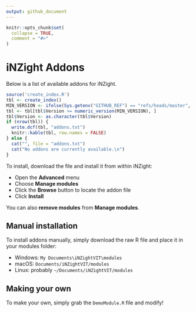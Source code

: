 ```yaml
---
output: github_document
---
```


<!-- README.md is generated from README.Rmd. Please edit that file -->

```r
knitr::opts_chunk$set(
  collapse = TRUE,
  comment = "#>"
)
```

# iNZight Addons

Below is a list of available addons for iNZight.

```r
source('create_index.R')
tbl <- create_index()
MIN_VERSION <- ifelse(Sys.getenv("GITHUB_REF") == "refs/heads/master", 1, 0)
tbl <- tbl[tbl$Version >= numeric_version(MIN_VERSION), ]
tbl$Version <- as.character(tbl$Version)
if (nrow(tbl)) {
  write.dcf(tbl, "addons.txt")
  knitr::kable(tbl, row.names = FALSE)
} else {
  cat("", file = "addons.txt")
  cat("No addons are currently available.\n")
}
```

<!--
BRANCH: `r Sys.getenv("GITHUB_REF")`
MINVERSION: `r MIN_VERSION`
-->

To install, download the file and install it from within iNZight:

- Open the __Advanced__ menu
- Choose __Manage modules__
- Click the __Browse__ button to locate the addon file
- Click __Install__

You can also __remove modules__ from __Manage modules__.


## Manual installation

To install addons manually, simply download the raw R file
and place it in your modules folder:

- Windows: `My Documents\iNZightVIT\modules`
- macOS: `Documents/iNZightVIT/modules`
- Linux: probably `~/Documents/iNZightVIT/modules`


## Making your own

To make your own, simply grab the `DemoModule.R` file and modify!
